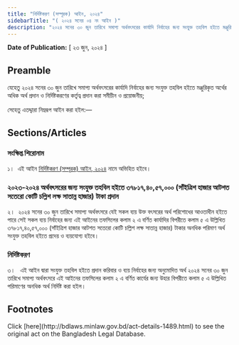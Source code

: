 ```yaml
---
title: "নির্দিষ্টকরণ (সম্পূরক) আইন, ২০২৪"
sidebarTitle: "( ২০২৪ সনের ০৪ নং আইন )"
description: "২০২৪ সনের ৩০ জুন তারিখে সমাপ্য অর্থবৎসরের কার্যাদি নির্বাহের জন্য সংযুক্ত তহবিল হইতে মঞ্জুরিকৃত অর্থের অধিক অর্থ প্রদান ও নির্দিষ্টকরণের কর্তৃত্ব প্রদানের উদ্দেশ্যে প্রণীত আইন"
---
```


**Date of Publication:** [ ২৩ জুন, ২০২৪ ]

## Preamble

যেহেতু ২০২৪ সনের ৩০ জুন তারিখে সমাপ্য অর্থবৎসরের কার্যাদি নির্বাহের জন্য সংযুক্ত তহবিল হইতে মঞ্জুরিকৃত অর্থের অধিক অর্থ প্রদান ও নির্দিষ্টকরণের কর্তৃত্ব প্রদান করা সমীচীন ও প্রয়োজনীয়;

সেহেতু এতদ্দ্বারা নিম্নরূপ আইন করা হইল:—

## Sections/Articles

### সংক্ষিপ্ত শিরোনাম

১।  এই আইন [নির্দিষ্টকরণ (সম্পূরক) আইন, ২০২৪](/laws/volume-54/act-1489 "নির্দিষ্টকরণ (সম্পূরক) আইন, ২০২৪") নামে অভিহিত হইবে।

### ২০২৩-২০২৪ অর্থবৎসরের জন্য সংযুক্ত তহবিল হইতে ৩৭৮১৭,৪০,৫৭,০০০ (সাঁইত্রিশ হাজার আটশত সতেরো কোটি চল্লিশ লক্ষ সাতান্ন হাজার) টাকা প্রদান

২।  ২০২৪ সনের ৩০ জুন তারিখে সমাপ্য অর্থবৎসরে যেই সকল ব্যয় উক্ত বৎসরের অর্থ পরিশোধের আওতাধীন হইতে পারে সেই সকল ব্যয় নির্বাহের জন্য এই আইনের তফসিলের কলাম ২ এ বর্ণিত কার্যাদির বিপরীতে কলাম ৫ এ উল্লিখিত ৩৭৮১৭,৪০,৫৭,০০০ (সাঁইত্রিশ হাজার আটশত সতেরো কোটি চল্লিশ লক্ষ সাতান্ন হাজার) টাকার অনধিক পরিমাণ অর্থ সংযুক্ত তহবিল হইতে প্রদেয় ও ব্যয়যোগ্য হইবে।

### নির্দিষ্টকরণ

৩।   এই আইন দ্বারা সংযুক্ত তহবিল হইতে প্রদান করিবার ও ব্যয় নির্বাহের জন্য অনুমোদিত অর্থ ২০২৪ সনের ৩০ জুন তারিখে সমাপ্য অর্থবৎসরে এই আইনের তফসিলের কলাম ২ এ বর্ণিত কার্যের জন্য উহার বিপরীতে কলাম ৫ এ উল্লিখিত পরিমাণের অনধিক অর্থ নির্দিষ্ট করা হইল।

## Footnotes

<Note>
  Click [here](http://bdlaws.minlaw.gov.bd/act-details-1489.html) to see the original act on the Bangladesh Legal Database.
</Note>
